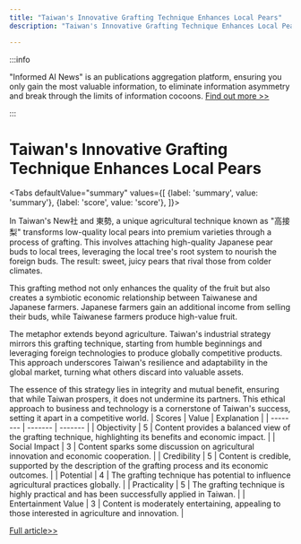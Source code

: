 ```yaml
---
title: "Taiwan's Innovative Grafting Technique Enhances Local Pears"
description: "Taiwan's Innovative Grafting Technique Enhances Local Pears"

---
```



:::info

"Informed AI News" is an publications aggregation platform, ensuring you only gain the most valuable information, to eliminate information asymmetry and break through the limits of information cocoons.  [Find out more >>](/)

:::

# Taiwan's Innovative Grafting Technique Enhances Local Pears


<Tabs
	defaultValue="summary"
	values={[
	{label: 'summary', value: 'summary'},
	{label: 'score', value: 'score'},
]}>
<TabItem value="summary">


In Taiwan's New社 and 東勢, a unique agricultural technique known as "高接梨" transforms low-quality local pears into premium varieties through a process of grafting. This involves attaching high-quality Japanese pear buds to local trees, leveraging the local tree's root system to nourish the foreign buds. The result: sweet, juicy pears that rival those from colder climates.

This grafting method not only enhances the quality of the fruit but also creates a symbiotic economic relationship between Taiwanese and Japanese farmers. Japanese farmers gain an additional income from selling their buds, while Taiwanese farmers produce high-value fruit.

The metaphor extends beyond agriculture. Taiwan's industrial strategy mirrors this grafting technique, starting from humble beginnings and leveraging foreign technologies to produce globally competitive products. This approach underscores Taiwan's resilience and adaptability in the global market, turning what others discard into valuable assets.

The essence of this strategy lies in integrity and mutual benefit, ensuring that while Taiwan prospers, it does not undermine its partners. This ethical approach to business and technology is a cornerstone of Taiwan's success, setting it apart in a competitive world.
</TabItem>
<TabItem value="score">
	| Scores     | Value   | Explanation |
	| -------- | ------- | ------- |
	| Objectivity  | 5    | Content provides a balanced view of the grafting technique, highlighting its benefits and economic impact.    |
	| Social Impact | 3     | Content sparks some discussion on agricultural innovation and economic cooperation.    |
	| Credibility    | 5    | Content is credible, supported by the description of the grafting process and its economic outcomes.    |
	| Potential    | 4    | The grafting technique has potential to influence agricultural practices globally.    |
	| Practicality    | 5    | The grafting technique is highly practical and has been successfully applied in Taiwan.    |
	| Entertainment Value    | 3    | Content is moderately entertaining, appealing to those interested in agriculture and innovation.    |
</TabItem>
</Tabs>

[Full article>>](https://matters.town/a/cmqx9riweec9)
